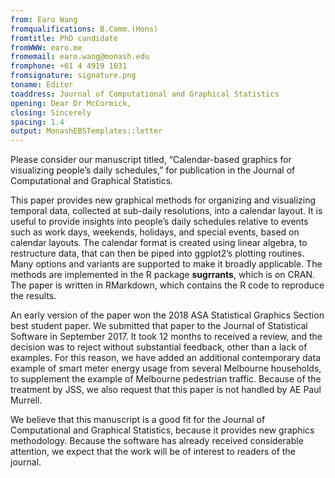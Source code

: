 ```yaml
---
from: Earo Wang
fromqualifications: B.Comm.(Hons)
fromtitle: PhD candidate
fromWWW: earo.me
fromemail: earo.wang@monash.edu
fromphone: +61 4 4919 1031
fromsignature: signature.png
toname: Editor
toaddress: Journal of Computational and Graphical Statistics
opening: Dear Dr McCormick,
closing: Sincerely
spacing: 1.4
output: MonashEBSTemplates::letter
---
```


Please consider our manuscript titled, "Calendar-based graphics for visualizing people's daily schedules," for publication in the Journal of Computational and Graphical Statistics.

This paper provides new graphical methods for organizing and visualizing temporal data, collected at sub-daily resolutions, into a calendar layout. It is useful to provide insights into people's daily schedules relative to events such as work days, weekends, holidays, and special events, based on calendar layouts. The calendar format is created using linear algebra, to restructure data, that can then be piped into ggplot2's plotting routines. Many options and variants are supported to make it broadly applicable. The methods are implemented in the R package **sugrrants**, which is on CRAN. The paper is written in RMarkdown, which contains the R code to reproduce the results.

An early version of the paper won the 2018 ASA Statistical Graphics Section best student paper. We submitted that paper to the Journal of Statistical Software in September 2017. It took 12 months to received a review, and the decision was to reject without substantial feedback, other than a lack of examples. For this reason, we have added an additional contemporary data example of smart meter energy usage from several Melbourne households, to supplement the example of Melbourne pedestrian traffic. Because of the treatment by JSS, we also request that this paper is not handled by AE Paul Murrell. 

We believe that this manuscript is a good fit for the Journal of Computational and Graphical Statistics, because it provides new graphics methodology. Because the software has already received considerable attention, we expect that the work will be of interest to readers of the journal.
